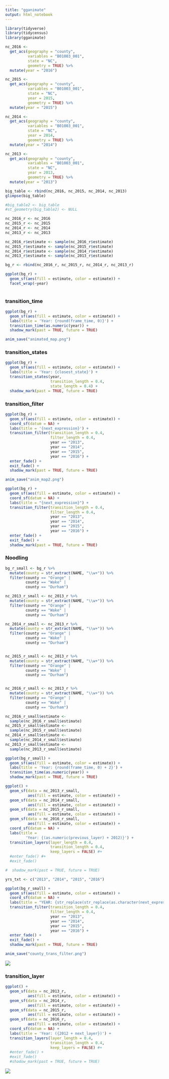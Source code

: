```yaml
---
title: "gganimate"
output: html_notebook
---
```


```r
library(tidyverse)
library(tidycensus)
library(gganimate)
```



```r
nc_2016 <- 
  get_acs(geography = "county",
          variables = "B01003_001",
          state = "NC",
          geometry = TRUE) %>% 
  mutate(year = "2016")

nc_2015 <- 
  get_acs(geography = "county",
          variables = "B01003_001",
          state = "NC",
          year = 2015,
          geometry = TRUE) %>% 
  mutate(year = "2015")

nc_2014 <- 
  get_acs(geography = "county",
          variables = "B01003_001",
          state = "NC",
          year = 2014,
          geometry = TRUE) %>% 
  mutate(year = "2014")

nc_2013 <- 
  get_acs(geography = "county",
          variables = "B01003_001",
          state = "NC",
          year = 2013,
          geometry = TRUE) %>% 
  mutate(year = "2013")
```


```r
big_table <- rbind(nc_2016, nc_2015, nc_2014, nc_2013) 
glimpse(big_table)

#big_table2 <- big_table
#st_geometry(big_table2) <- NULL
```



```r
nc_2016_r <- nc_2016
nc_2015_r <- nc_2015
nc_2014_r <- nc_2014
nc_2013_r <- nc_2013

nc_2016_r$estimate <- sample(nc_2016_r$estimate)
nc_2015_r$estimate <- sample(nc_2015_r$estimate)
nc_2014_r$estimate <- sample(nc_2014_r$estimate)
nc_2013_r$estimate <- sample(nc_2013_r$estimate)

bg_r <- rbind(nc_2016_r, nc_2015_r, nc_2014_r, nc_2013_r) 
```


```r

ggplot(bg_r) +
  geom_sf(aes(fill = estimate, color = estimate)) +
  facet_wrap(~year)
  
```

### transition_time

```r
ggplot(bg_r) +
  geom_sf(aes(fill = estimate, color = estimate)) +
  labs(title = 'Year: {round(frame_time, 0)}') +
  transition_time(as.numeric(year)) +
  shadow_mark(past = TRUE, future = TRUE)
```

```r
anim_save("animated_map.png")
```

### transition_states

```r
ggplot(bg_r) +
  geom_sf(aes(fill = estimate, color = estimate)) +
  labs(title = 'Year: {closest_state}') +
  transition_states(year, 
                    transition_length = 0.4, 
                    state_length = 0.4) +
  shadow_mark(past = TRUE, future = TRUE)
```


### transition_filter

```r
ggplot(bg_r) +
  geom_sf(aes(fill = estimate, color = estimate)) +
  coord_sf(datum = NA) +
  labs(title = '{next_expression}') +
  transition_filter(transition_length = 0.4, 
                    filter_length = 0.4,
                    year == "2013",
                    year == "2014",
                    year == "2015",
                    year == "2016") +
  enter_fade() +
  exit_fade() +
  shadow_mark(past = TRUE, future = TRUE)
```


```r
anim_save("anim_map2.png")
```


```r
ggplot(bg_r) +
  geom_sf(aes(fill = estimate, color = estimate)) +
  coord_sf(datum = NA) +
  labs(title = "{next_expression}") +
  transition_filter(transition_length = 0.4, 
                    filter_length = 0.4,
                    year == "2013",
                    year == "2014",
                    year == "2015",
                    year == "2016") +
  enter_fade() +
  exit_fade() +
  shadow_mark(past = TRUE, future = TRUE)
```

### Noodling

```r
bg_r_small <- bg_r %>% 
  mutate(county = str_extract(NAME, "\\w+")) %>% 
  filter(county == "Orange" | 
         county == "Wake" |
         county == "Durham")

nc_2013_r_small <- nc_2013_r %>% 
  mutate(county = str_extract(NAME, "\\w+")) %>% 
  filter(county == "Orange" | 
         county == "Wake" |
         county == "Durham")

nc_2014_r_small <- nc_2013_r %>% 
  mutate(county = str_extract(NAME, "\\w+")) %>% 
  filter(county == "Orange" | 
         county == "Wake" |
         county == "Durham")


nc_2015_r_small <- nc_2013_r %>% 
  mutate(county = str_extract(NAME, "\\w+")) %>% 
  filter(county == "Orange" | 
         county == "Wake" |
         county == "Durham")


nc_2016_r_small <- nc_2013_r %>% 
  mutate(county = str_extract(NAME, "\\w+")) %>% 
  filter(county == "Orange" | 
         county == "Wake" |
         county == "Durham")

nc_2016_r_small$estimate <-
  sample(nc_2016_r_small$estimate)
nc_2015_r_small$estimate <-
  sample(nc_2015_r_small$estimate)
nc_2014_r_small$estimate <-
  sample(nc_2014_r_small$estimate)
nc_2013_r_small$estimate <-
  sample(nc_2013_r_small$estimate)

```

```r
ggplot(bg_r_small) +
  geom_sf(aes(fill = estimate, color = estimate)) +
  labs(title = 'Year: {round(frame_time, 0) + 2}') +
  transition_time(as.numeric(year)) +
  shadow_mark(past = TRUE, future = TRUE)
```

```r
ggplot() +
  geom_sf(data = nc_2013_r_small,
          aes(fill = estimate, color = estimate)) +
  geom_sf(data = nc_2014_r_small,
          aes(fill = estimate, color = estimate)) +
  geom_sf(data = nc_2015_r_small,
          aes(fill = estimate, color = estimate)) +
  geom_sf(data = nc_2016_r_small,
          aes(fill = estimate, color = estimate)) +
  coord_sf(datum = NA) +
  labs(title = 
         'Year: {(as.numeric(previous_layer) + 2012)}') +
  transition_layers(layer_length = 0.4,
                    transition_length = 0.4,
                    keep_layers = FALSE) #+
  #enter_fade() #+ 
  #exit_fade() 

#  shadow_mark(past = TRUE, future = TRUE)
```


```r

yrs_txt <- c("2013", "2014", "2015", "2016")

ggplot(bg_r_small) +
  geom_sf(aes(fill = estimate, color = estimate)) +
  coord_sf(datum = NA) +
  labs(title = "YEAR: {str_replace(str_replace(as.character(next_expression), 'year == \"', ''), '\"', '')}") +
  transition_filter(transition_length = 0.4, 
                    filter_length = 0.4,
                    year == "2013",
                    year == "2014",
                    year == "2015",
                    year == "2016") +
  enter_fade() +
  exit_fade() +
  shadow_mark(past = TRUE, future = TRUE)
```

```r
anim_save("county_trans_filter.png")
```

![](county_trans_filter.png)

### transition_layer

```r
ggplot() +
  geom_sf(data = nc_2013_r,
          aes(fill = estimate, color = estimate)) +
  geom_sf(data = nc_2014_r,
          aes(fill = estimate, color = estimate)) +
  geom_sf(data = nc_2015_r,
          aes(fill = estimate, color = estimate)) +
  geom_sf(data = nc_2016_r,
          aes(fill = estimate, color = estimate)) +
  coord_sf(datum = NA) +
  labs(title = 'Year: ({2012 + next_layer})') +
  transition_layers(layer_length = 0.4,
                    transition_length = 0.4,
                    keep_layers = FALSE) #+
  #enter_fade() + 
  #exit_fade()
  #shadow_mark(past = TRUE, future = TRUE) 
```





![](animated_map.png)
